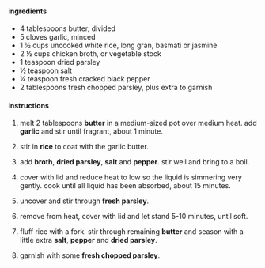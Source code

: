 
#### ingredients

- 4 tablespoons butter, divided
- 5 cloves garlic, minced
- 1 ½ cups uncooked white rice, long gran, basmati or jasmine
- 2 ½ cups chicken broth, or vegetable stock
- 1 teaspoon dried parsley
- ½ teaspoon salt
- ¼ teaspoon fresh cracked black pepper
- 2 tablespoons fresh chopped parsley, plus extra to garnish

#### instructions

1. melt 2 tablespoons **butter** in a medium-sized pot over medium heat. add **garlic** and stir until fragrant, about 1 minute.

2. stir in **rice** to coat with the garlic butter.

3. add **broth**, **dried parsley**, **salt** and **pepper**. stir well and bring to a boil.

4. cover with lid and reduce heat to low so the liquid is simmering very gently. cook until all liquid has been absorbed, about 15 minutes.

5. uncover and stir through **fresh parsley**.

6. remove from heat, cover with lid and let stand 5-10 minutes, until soft.

7. fluff rice with a fork. stir through remaining **butter** and season with a little extra **salt**, **pepper** and **dried parsley**.

8. garnish with some **fresh chopped parsley**.
